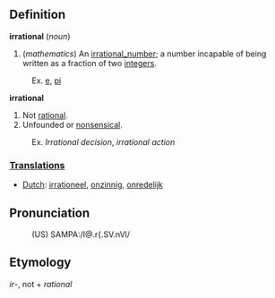 ==Definition==

<b>irrational</b> (<i>noun</i>)
# (<i>mathematics</i>) An [[irrational_number]]; a number incapable of being written as a fraction of two [[integers]].
:Ex. [[e]], [[pi]]
<b>irrational</b>
# Not [[rational]].
# Unfounded or [[nonsensical]].
:Ex. <i>Irrational decision</i>, <i>irrational action</i>

===[[Translation]]s===
*[[Dutch]]: [[irrationeel]], [[onzinnig]], [[onredelijk]]


==Pronunciation==
:(US) SAMPA:/I@.r{.SV.nVl/

==Etymology==

<i>ir</i>-, not + <i>rational</i>